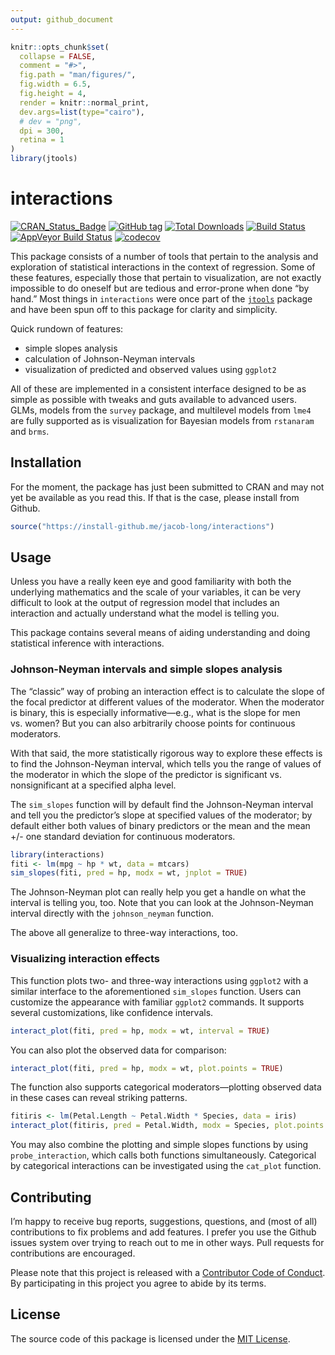 ```yaml
---
output: github_document
---
```


<!-- README.md is generated from README.Rmd. Please edit that file -->

```r
knitr::opts_chunk$set(
  collapse = FALSE,
  comment = "#>",
  fig.path = "man/figures/",
  fig.width = 6.5,
  fig.height = 4,
  render = knitr::normal_print,
  dev.args=list(type="cairo"),
  # dev = "png",
  dpi = 300,
  retina = 1
)
library(jtools)
```

# interactions 

[![CRAN_Status_Badge](https://www.r-pkg.org/badges/version-ago/interactions)](https://cran.r-project.org/package=interactions) [![GitHub tag](https://img.shields.io/github/tag/jacob-long/interactions.svg?label=Github)](https://github.com/jacob-long/interactions) [![Total Downloads](https://cranlogs.r-pkg.org/badges/grand-total/interactions)](https://cran.r-project.org/package=interactions)
 [![Build Status](https://travis-ci.org/jacob-long/interactions.svg?branch=master)](https://travis-ci.org/jacob-long/interactions) [![AppVeyor Build Status](https://ci.appveyor.com/api/projects/status/github/jacob-long/interactions?branch=master&svg=true)](https://ci.appveyor.com/project/jacob-long/interactions) [![codecov](https://codecov.io/gh/jacob-long/interactions/branch/master/graph/badge.svg)](https://codecov.io/gh/jacob-long/interactions) 
<!-- [![Project Status: Active - The project has reached a stable, usable state and is being actively developed.](http://www.repostatus.org/badges/latest/active.svg)](http://www.repostatus.org/#active) [![MIT License](https://img.shields.io/badge/license-MIT-blue.svg?style=flat)](https://opensource.org/licenses/MIT) -->

This package consists of a number of tools that pertain to the analysis and 
exploration of statistical interactions in the context of regression. Some of
these features, especially those that pertain to visualization, are not exactly
impossible to do oneself but are tedious and error-prone when done "by hand." 
Most things in `interactions` were once part of the 
[`jtools`](https://jtools.jacob-long.com) package and have 
been spun off to this package for clarity and simplicity. 

Quick rundown of features:

* simple slopes analysis
* calculation of Johnson-Neyman intervals
* visualization of predicted and observed values using `ggplot2`

All of these are implemented in a consistent interface designed to be as
simple as possible with tweaks and guts available to advanced users. 
GLMs, models from the `survey` package, and multilevel models from `lme4`
are fully supported as is visualization for Bayesian models from `rstanaram` 
and `brms`.


## Installation

For the moment, the package has just been submitted to CRAN and may not yet
be available as you read this. If that is the case, please
install from Github.

```r
source("https://install-github.me/jacob-long/interactions")
```

## Usage

Unless you have a really keen eye and good familiarity with both the 
underlying mathematics and the scale of your variables, it can be very
difficult to look at the output of regression model that includes an 
interaction and actually understand what the model is telling you.

This package contains several means of aiding understanding and doing
statistical inference with interactions.

### Johnson-Neyman intervals and simple slopes analysis

The "classic" way of probing an interaction effect is to calculate the
slope of the focal predictor at different values of the moderator. When
the moderator is binary, this is especially informative---e.g., what is 
the slope for men vs. women? But you can also arbitrarily choose points
for continuous moderators.

With that said, the more statistically rigorous way to explore these effects
is to find the Johnson-Neyman interval, which tells you the range of values
of the moderator in which the slope of the predictor is significant vs. 
nonsignificant at a specified alpha level.

The `sim_slopes` function will by default find the Johnson-Neyman interval
and tell you the predictor's slope at specified values of the moderator;
by default either both values of binary predictors or the mean and the
mean +/- one standard deviation for continuous moderators.

```r
library(interactions)
fiti <- lm(mpg ~ hp * wt, data = mtcars)
sim_slopes(fiti, pred = hp, modx = wt, jnplot = TRUE)
```

The Johnson-Neyman plot can really help you get a handle on what the interval
is telling you, too. Note that you can look at the Johnson-Neyman interval
directly with the `johnson_neyman` function.

The above all generalize to three-way interactions, too.

### Visualizing interaction effects

This function plots two- and three-way interactions using `ggplot2` with a similar interface to the aforementioned `sim_slopes` function. Users can customize the appearance with familiar `ggplot2` commands. It supports several customizations, like confidence intervals.

```r
interact_plot(fiti, pred = hp, modx = wt, interval = TRUE)
```

You can also plot the observed data for comparison:

```r
interact_plot(fiti, pred = hp, modx = wt, plot.points = TRUE)
```

The function also supports categorical moderators---plotting observed data
in these cases can reveal striking patterns.

```r
fitiris <- lm(Petal.Length ~ Petal.Width * Species, data = iris)
interact_plot(fitiris, pred = Petal.Width, modx = Species, plot.points = TRUE)
```

You may also combine the plotting and simple slopes functions by using
`probe_interaction`, which calls both functions simultaneously. Categorical by
categorical interactions can be investigated using the `cat_plot` function.

## Contributing

I'm happy to receive bug reports, suggestions, questions, and (most of all) 
contributions to fix problems and add features. I prefer you use the Github 
issues system over trying to reach out to me in other ways. Pull requests for
contributions are encouraged.

Please note that this project is released with a 
[Contributor Code of Conduct](CONDUCT.md). By participating in this project
you agree to abide by its terms.

## License

The source code of this package is licensed under the [MIT License](http://opensource.org/licenses/mit-license.php).
